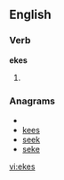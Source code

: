 
==English==

===Verb===
'''ekes'''

# {{third-person singular of|[[eke]]}}

===Anagrams===
* {{alphagram|eeks}}
* [[kees#English|kees]]
* [[seek#English|seek]]
* [[seke#English|seke]]


[[vi:ekes]]